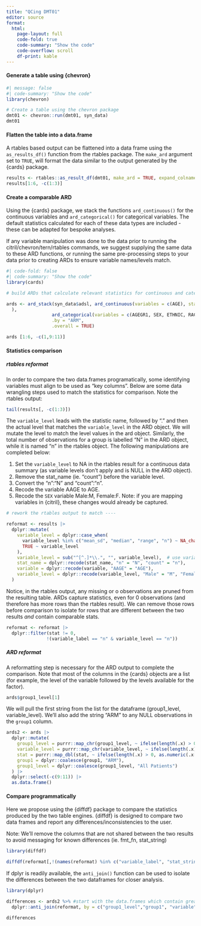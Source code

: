 ```yaml
---
title: "QCing DMT01"
editor: source
format: 
  html:
    page-layout: full
    code-fold: true
    code-summary: "Show the code"
    code-overflow: scroll 
    df-print: kable
---
```


#### Generate a table using {chevron}

```r
#| message: false
#| code-summary: "Show the code"
library(chevron)

# Create a table using the chevron package 
dmt01 <- chevron::run(dmt01, syn_data)
dmt01

```

#### Flatten the table into a data.frame

A rtables based output can be flattened into a data frame using the `as_results_df()` function from the rtables package. The `make_ard` argument set to `TRUE`, will format the data similar to the output generated by the {cards} package.

```r
results <- rtables::as_result_df(dmt01, make_ard = TRUE, expand_colnames = TRUE)
results[1:6, -c(1:3)]
```

#### Create a comparable ARD

Using the {cards} package, we stack the functions `ard_continuous()` for the continuous variables and `ard_categorical()` for categorical variables. The default statistics calculated for each of these data types are included - these can be adapted for bespoke analyses.

If any variable manipulation was done to the data prior to running the citril/chevron/tern/rtables commands, we suggest supplying the same data to these ARD functions, or running the same pre-processing steps to your data prior to creating ARDs to ensure variable names/levels match.

```r
#| code-fold: false
#| code-summary: "Show the code"
library(cards)

# build ARDs that calculate relevant statistics for continuous and categorical variables.

ards <- ard_stack(syn_data$adsl, ard_continuous(variables = c(AGE), statistic = ~ continuous_summary_fns(c("N", "mean", "sd", "median", "min", "max"))
  ),
                 ard_categorical(variables = c(AGEGR1, SEX, ETHNIC, RACE)),
                 .by = "ARM",
                 .overall = TRUE)

ards [1:6, -c(1,9:11)]
```

#### Statistics comparison

##### rtables reformat

In order to compare the two data.frames programatically, some identifying variables must align to be used as "key columns". Below are some data wrangling steps used to match the statistics for comparison. Note the rtables output:

```r
tail(results[, -c(1:3)])
```

The `variable_level` leads with the statistic name, followed by "." and then the actual level that matches the `variable_level` in the ARD object. We will mutate the level to match the level values in the ard object. Similarly, the total number of observations for a group is labelled "N" in the ARD object, while it is named "n" in the rtables object. The following manipulations are completed below:

1.  Set the `variable_level` to NA in the rtables result for a continuous data summary (as variable levels don't apply and is NULL in the ARD object).
2.  Remove the stat_name (ie. "count") before the variable level.
3.  Convert the "n":"N" and "count":"n".
4.  Recode the variable AAGE to AGE.
5.  Recode the `SEX` variable Male:M, Female:F. Note: if you are mapping variables in {citril}, these changes would already be captured.

```r
# rework the rtables output to match ----

reformat <- results |>
  dplyr::mutate(
    variable_level = dplyr::case_when(
      variable_level %in% c("mean_sd", "median", "range", "n") ~ NA_character_,
      TRUE ~ variable_level
    ),
    variable_level = sub("^[^.]*\\.", "", variable_level),  # use variable_label
    stat_name = dplyr::recode(stat_name, "n" = "N", "count" = "n"),
    variable = dplyr::recode(variable, "AAGE" = "AGE"),
    variable_level = dplyr::recode(variable_level, "Male" = "M", "Female" = "F")
  )

```

Notice, in the rtables output, any missing or o observations are pruned from the resulting table. ARDs capture statistics, even for 0 observations (and therefore has more rows than the rtables result). We can remove those rows before comparison to isolate for rows that are different between the two results *and* contain comparable stats.
```r

reformat <- reformat |>
  dplyr::filter(stat != 0,
               !(variable_label == "n" & variable_level == "n"))

```


##### ARD reformat

A reformatting step is necessary for the ARD output to complete the comparison. Note that most of the columns in the {cards} objects are a list (for example, the level of the variable followed by the levels available for the factor).

```r
ards$group1_level[1]
```

We will pull the first string from the list for the dataframe (group1_level, variable_level). We'll also add the string "ARM" to any NULL observations in the `group1` column.

```r
ards2 <- ards |>
  dplyr::mutate(
    group1_level = purrr::map_chr(group1_level, ~ ifelse(length(.x) > 0, as.character(.x[[1]]), NA_character_)),
    variable_level = purrr::map_chr(variable_level, ~ ifelse(length(.x) > 0, as.character(.x[[1]]), NA_character_)),
    stat = purrr::map_dbl(stat, ~ ifelse(length(.x) > 0, as.numeric(.x[[1]]), NA_character_)),
    group1 = dplyr::coalesce(group1, "ARM"),
    group1_level = dplyr::coalesce(group1_level, "All Patients")
  ) |>
  dplyr::select(-c(9:11)) |>
  as.data.frame()
```

#### Compare programmatically

Here we propose using the {diffdf} package to compare the statistics produced by the two table engines. {diffdf} is designed to compare two data frames and report any differences/inconsistencies to the user.

Note: We'll remove the columns that are not shared between the two results to avoid messaging for known differences (ie. fmt_fn, stat_string)

```r
library(diffdf)

diffdf(reformat[,!(names(reformat) %in% c("variable_label", "stat_string"))], ards2[,!(names(ards2) %in% c("fmt_fn", "context", "stat_label"))], keys = c("group1_level","group1", "variable", "variable_level", "stat_name"), suppress_warnings = TRUE)

```

If dplyr is readily available, the `anti_join()` function can be used to isolate the differences between the two dataframes for closer analysis.

```r
library(dplyr)

differences <- ards2 %>% #start with the data.frames which contain greater number of rows.
  dplyr::anti_join(reformat, by = c("group1_level","group1", "variable", "variable_level", "stat_name"))  # Compare based on key columns

differences

```
